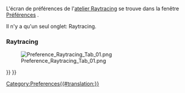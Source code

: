 <languages/>
L'écran de préférences de l'[[Raytracing_Workbench/fr|atelier Raytracing]] se trouve dans la fenêtre [[Preferences Editor/fr|Préférences]] {{MenuCommand|Édit → Préférences → Raytracing}}.

Il n'y a qu'un seul onglet: Raytracing.

<span id="Raytracing"></span>
===Raytracing===

[[File:Preference_Raytracing_Tab_01.png]]

{{Raytracing_Tools_navi{{#translation:}}}}
{{Userdocnavi{{#translation:}}}}
[[Category:Preferences{{#translation:}}]]
{{clear}}